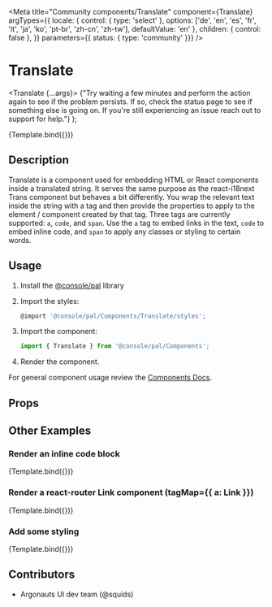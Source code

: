 
<Meta
  title="Community components/Translate"
  component={Translate}
  argTypes={{
    locale: { control: { type: 'select' }, options: ['de', 'en', 'es', 'fr', 'it', 'ja', 'ko', 'pt-br', 'zh-cn', 'zh-tw'], defaultValue: 'en' },
    children: { control: false },
  }}
  parameters={{ status: { type: 'community' }}}
/>

# Translate

  <Translate {...args}>
    {"Try waiting a few minutes and perform the action again to see if the problem persists. If so, check the <a>status page</a> to see if something else is going on. If you're still experiencing an issue reach out to <a>support</a> for help."}
  </Translate>
);

<Canvas>
  <Story
    name="Demo"
    args={{
      tagProps: [
        { href: '/status', target: '_blank' },
        { href: '/unifiedsupport/supportcenter', target: '_blank' },
      ]
    }}
  >
    {Template.bind({})}
  </Story>
</Canvas>

## Description
Translate is a component used for embedding HTML or React components inside a translated string. It serves the same purpose as the react-i18next Trans component but behaves a bit differently. You wrap the relevant text inside the string with a tag and then provide the properties to apply to the element / component created by that tag. Three tags are currently supported: `a`, `code`, and `span`. Use the `a` tag to embed links in the text, `code` to embed inline code, and `span` to apply any classes or styling to certain words.

## Usage

1.  Install the [@console/pal](https://github.ibm.com/ibmcloud/pal#how-to-install-and-use) library
2.  Import the styles:

    ```js
    @import '@console/pal/Components/Translate/styles';
    ```

3.  Import the component:

    ```js
    import { Translate } from '@console/pal/Components';
    ```

4.  Render the component.

For general component usage review the [Components Docs](https://pages.github.ibm.com/ibmcloud/pal/development-guidelines/components/overview).

## Props

<ArgsTable of={Translate} />


## Other Examples

### Render an inline code block
<Canvas>
  <Story
    name="Demo-inline"
    args={{
      tagProps: [{ className: 'inline-code-block' }]
    }}
  >
    {Template.bind({})}
  </Story>
</Canvas>

### Render a react-router Link component (tagMap={{ a: Link }})
<Canvas>
  <Story
    name="Demo-router-link"
    args={{
      tagProps: [{ to: '/kubernetes/registry/main/start', className: 'cds--link' }],
      tagMap: { /* a: Link */ }
    }}
  >
    {Template.bind({})}
  </Story>
</Canvas>

### Add some styling
<Canvas>
  <Story
    name="Demo-styling"
    args={{
      tagProps: [{ style: { fontSize: '150%', fontWeight: 600 } }]
    }}
  >
    {Template.bind({})}
  </Story>
</Canvas>

## Contributors
- Argonauts UI dev team (@squids)
